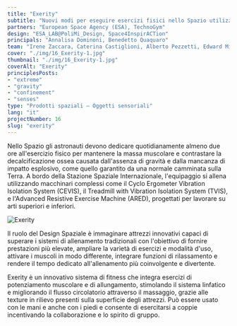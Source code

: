 ```yaml
---
title: "Exerity"
subtitle: "Nuovi modi per eseguire esercizi fisici nello Spazio utilizzando strumenti flessibili con mani e piedi per migliorare la capacità degli astronauti di mantenere l'equilibrio."
partners: "European Space Agency (ESA), TechnoGym"
design: "ESA_LAB@PoliMi_Design, Space4InspirACTion"
principals: "Annalisa Dominoni, Benedetto Quaquaro"
team: "Irene Zaccara, Caterina Castiglioni, Alberto Pezzetti, Edward Michael Rossi, Farshad Saffari Ghandehari, Greta Vergani"
cover: "./img/16_Exerity-1.jpg"
thumbnail: "./img/16_Exerity-1.jpg"
coverAlt: "Exerity" 
principlesPosts:
- "extreme"
- "gravity"
- "confinement"
- "senses"
type: "Prodotti spaziali — Oggetti sensoriali"
lang: "it"
projectNumber: 16
slug: "exerity"
---
```



Nello Spazio gli astronauti devono dedicare quotidianamente almeno due ore all'esercizio fisico per mantenere la massa muscolare e contrastare la decalcificazione ossea causata dall'assenza di gravità e dalla mancanza di impatto esplosivo, come quello garantito da una normale camminata sulla Terra. A bordo della Stazione Spaziale Internazionale, l'equipaggio si allena utilizzando macchinari complessi come il Cyclo Ergometer Vibration Isolation System (CEVIS), il Treadmill with Vibration Isolation System (TVIS), e l'Advanced Resistive Exercise Machine (ARED), progettati per lavorare su arti superiori e inferiori.

<Image src={Image1} alt="Exerity" class="py-6 w-full"/>

Il ruolo del Design Spaziale è immaginare attrezzi innovativi capaci di superare i sistemi di allenamento tradizionali con l'obiettivo di fornire prestazioni più elevate, ampliare la varietà di esercizi e modalità d'uso, attivare i muscoli in modo differente, integrare funzioni di rilassamento e rendere il tempo dedicato all'allenamento più coinvolgente e divertente.

Exerity è un innovativo sistema di fitness che integra esercizi di potenziamento muscolare e di allungamento, stimolando il sistema linfatico e migliorando il flusso circolatorio attraverso il massaggio, grazie alle texture in rilievo presenti sulla superficie degli attrezzi. Può essere usato con le mani e anche con i piedi e consente di esercitarsi a coppie incentivando la collaborazione e lo spirito di gruppo.